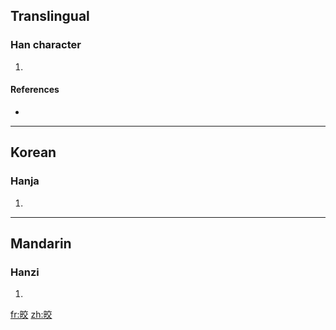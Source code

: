 ==Translingual==

===Han character===
{{Han char|rn=72|rad=日|as=06|sn=10|four=|canj=日卜金大 (AYCK)}}

# {{defn|Han|sort=日06}}

====References====
* {{Han ref|kx=0494.300|dkj=13897|dj=0860.060|hdz=21508.200|uh=6648|ud=26184}}

----

==Korean==

===Hanja===
{{ko-hanja|hangeul=교|eumhun=|rv=gyo|mr=kyo|y=kyo}}

# {{defn|Korean}}

----

==Mandarin==

===Hanzi===
{{cmn-hanzi|pin=[[jiǎo]] ([[jiao3]]), [[yè]] ([[ye4]])|wg=chiao<sup>3</sup>, yeh<sup>4</sup>}}

# {{defn|Mandarin}}

[[fr:晈]]
[[zh:晈]]